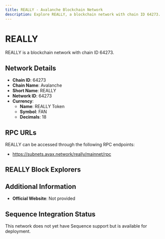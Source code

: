 ```yaml
--- 
title: REALLY - Avalanche Blockchain Network
description: Explore REALLY, a blockchain network with chain ID 64273. Learn about its native currency, REALLY Token, and how to interact with the network.
---
```


# REALLY

REALLY is a blockchain network with chain ID 64273.

## Network Details

- **Chain ID**: 64273
- **Chain Name**: Avalanche
- **Short Name**: REALLY
- **Network ID**: 64273
- **Currency**: 
  - **Name**: REALLY Token
  - **Symbol**: FAN
  - **Decimals**: 18

## RPC URLs

REALLY can be accessed through the following RPC endpoints:

- https://subnets.avax.network/really/mainnet/rpc

## REALLY Block Explorers



## Additional Information

- **Official Website**: Not provided

## Sequence Integration Status

This network does not yet have Sequence support but is available for deployment.
